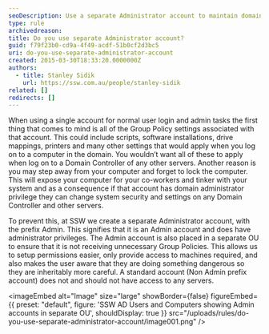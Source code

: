 ```yaml
---
seoDescription: Use a separate Administrator account to maintain domain security and prevent unauthorized access to servers and Domain Controllers.
type: rule
archivedreason:
title: Do you use separate Administrator account?
guid: f79f23b0-cd9a-4f49-acdf-51b0cf2d3bc5
uri: do-you-use-separate-administrator-account
created: 2015-03-30T18:33:20.0000000Z
authors:
  - title: Stanley Sidik
    url: https://ssw.com.au/people/stanley-sidik
related: []
redirects: []
---
```


When using a single account for normal user login and admin tasks the first thing that comes to mind is all of the Group Policy settings associated with that account. This could include scripts, software installations, drive mappings, printers and many other settings that would apply when you log on to a computer in the domain. You wouldn’t want all of these to apply when log on to a Domain Controller of any other servers.
Another reason is you may step away from your computer and forget to lock the computer. This will expose your computer for your co-workers and tinker with your system and as a consequence if that account has domain administrator privilege they can change system security and settings on any Domain Controller and other servers.

To prevent this, at SSW we create a separate Administrator account, with the prefix Admin. This signifies that it is an Admin account and does have administrator privileges. The Admin account is also placed in a separate OU to ensure that it is not receiving unnecessary Group Policies. This allows us to setup permissions easier, only provide access to machines required, and also makes the user aware that they are doing something dangerous so they are inheritably more careful. A standard account (Non Admin prefix account) does not and should not have access to any servers.


<imageEmbed
  alt="Image"
  size="large"
  showBorder={false}
  figureEmbed={{
    preset: "default",
    figure: 'SSW AD Users and Computers showing Admin accounts in separate OU',
    shouldDisplay: true
  }}
  src="/uploads/rules/do-you-use-separate-administrator-account/image001.png"
/>